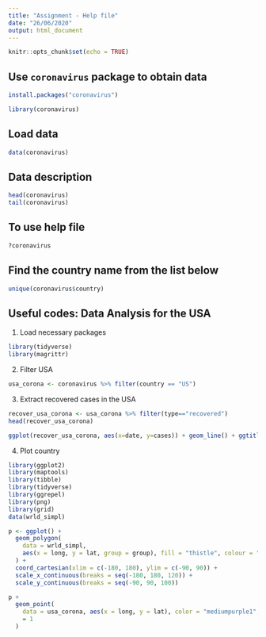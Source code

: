 ```yaml
---
title: "Assignment - Help file"
date: "26/06/2020"
output: html_document
---
```


```r
knitr::opts_chunk$set(echo = TRUE)
```

## Use `coronavirus` package to obtain data

```r
install.packages("coronavirus")
```

```r
library(coronavirus)
```

## Load data

```r
data(coronavirus)
```


## Data description

```r
head(coronavirus)
tail(coronavirus)
```

## To use help file

```r
?coronavirus
```

## Find the country name from the list below

```r
unique(coronavirus$country)
```

## Useful codes: Data Analysis for the USA

1. Load necessary packages

```r
library(tidyverse)
library(magrittr)
```

2. Filter USA

```r
usa_corona <- coronavirus %>% filter(country == "US")
```

3. Extract recovered cases in the USA

```r
recover_usa_corona <- usa_corona %>% filter(type=="recovered")
head(recover_usa_corona)
```

```r
ggplot(recover_usa_corona, aes(x=date, y=cases)) + geom_line() + ggtitle("US: Daily Covid-19 Recoveries")
```

4. Plot country

```r

library(ggplot2)
library(maptools)
library(tibble)
library(tidyverse)
library(ggrepel)
library(png)
library(grid)
data(wrld_simpl)

p <- ggplot() +
  geom_polygon(
    data = wrld_simpl,
    aes(x = long, y = lat, group = group), fill = "thistle", colour = "white"
  ) +
  coord_cartesian(xlim = c(-180, 180), ylim = c(-90, 90)) +
  scale_x_continuous(breaks = seq(-180, 180, 120)) +
  scale_y_continuous(breaks = seq(-90, 90, 100))

p +
  geom_point(
    data = usa_corona, aes(x = long, y = lat), color = "mediumpurple1", size
    = 1
  )
```